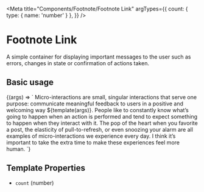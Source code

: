 
<Meta
  title="Components/Footnote/Footnote Link"
  argTypes={{
    count: { type: { name: 'number' } },
  }}
/>

# Footnote Link

A simple container for displaying important messages to the user such as errors, changes in state or confirmation of actions taken.

## Basic usage

<Canvas>
  <Story name="Basic" args={{ count: 1 }}>
    {(args) => `
      Micro-interactions are small, singular interactions that serve one
      purpose: communicate meaningful feedback to users in a positive and
      welcoming way ${template(args)}.
      People like to constantly know what’s going to happen when an action is
      performed and tend to expect something to happen when they interact with
      it. The pop of the heart when you favorite a post, the elasticity of
      pull-to-refresh, or even snoozing your alarm are all examples of
      micro-interactions we experience every day.
      I think it’s important to take the extra time to make these experiences
      feel more human.
    `}
  </Story>
</Canvas>

## Template Properties

- `count` (number)
